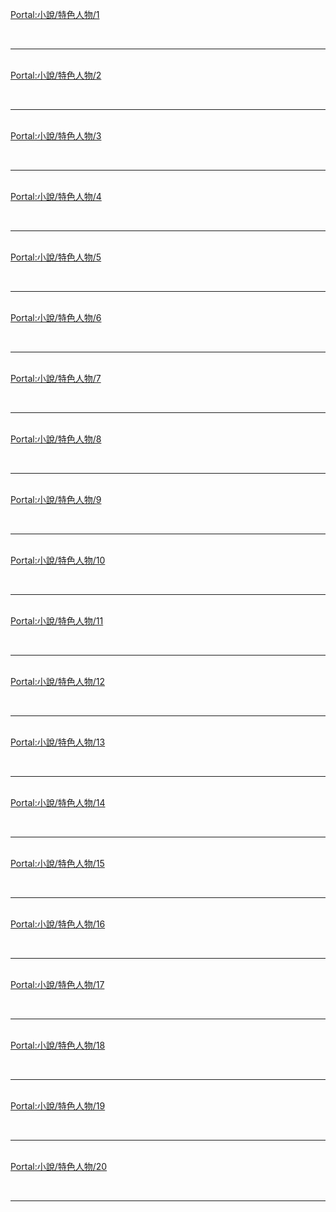 {{Portal:小說/box-header|特色人物|Portal:小說/特色人物|}}

[[Portal:小說/特色人物/1|Portal:小說/特色人物/1]]<br> {{Portal:小說/特色人物/1}} <div style="clear: both"></div><br/><hr/><br/>
[[Portal:小說/特色人物/2|Portal:小說/特色人物/2]]<br> {{Portal:小說/特色人物/2}} <div style="clear: both"></div><br/><hr/><br/>
[[Portal:小說/特色人物/3|Portal:小說/特色人物/3]]<br> {{Portal:小說/特色人物/3}} <div style="clear: both"></div><br/><hr/><br/>
[[Portal:小說/特色人物/4|Portal:小說/特色人物/4]]<br> {{Portal:小說/特色人物/4}} <div style="clear: both"></div><br/><hr/><br/>
[[Portal:小說/特色人物/5|Portal:小說/特色人物/5]]<br> {{Portal:小說/特色人物/5}} <div style="clear: both"></div><br/><hr/><br/>
[[Portal:小說/特色人物/6|Portal:小說/特色人物/6]]<br> {{Portal:小說/特色人物/6}} <div style="clear: both"></div><br/><hr/><br/>
[[Portal:小說/特色人物/7|Portal:小說/特色人物/7]]<br> {{Portal:小說/特色人物/7}} <div style="clear: both"></div><br/><hr/><br/>
[[Portal:小說/特色人物/8|Portal:小說/特色人物/8]]<br> {{Portal:小說/特色人物/8}} <div style="clear: both"></div><br/><hr/><br/>
[[Portal:小說/特色人物/9|Portal:小說/特色人物/9]]<br> {{Portal:小說/特色人物/9}} <div style="clear: both"></div><br/><hr/><br/>
[[Portal:小說/特色人物/10|Portal:小說/特色人物/10]]<br> {{Portal:小說/特色人物/10}} <div style="clear: both"></div><br/><hr/><br/>
[[Portal:小說/特色人物/11|Portal:小說/特色人物/11]]<br> {{Portal:小說/特色人物/11}} <div style="clear: both"></div><br/><hr/><br/>
[[Portal:小說/特色人物/12|Portal:小說/特色人物/12]]<br> {{Portal:小說/特色人物/12}} <div style="clear: both"></div><br/><hr/><br/>
[[Portal:小說/特色人物/13|Portal:小說/特色人物/13]]<br> {{Portal:小說/特色人物/13}} <div style="clear: both"></div><br/><hr/><br/>
[[Portal:小說/特色人物/14|Portal:小說/特色人物/14]]<br> {{Portal:小說/特色人物/14}} <div style="clear: both"></div><br/><hr/><br/>
[[Portal:小說/特色人物/15|Portal:小說/特色人物/15]]<br> {{Portal:小說/特色人物/15}} <div style="clear: both"></div><br/><hr/><br/>
[[Portal:小說/特色人物/16|Portal:小說/特色人物/16]]<br> {{Portal:小說/特色人物/16}} <div style="clear: both"></div><br/><hr/><br/>
[[Portal:小說/特色人物/17|Portal:小說/特色人物/17]]<br> {{Portal:小說/特色人物/17}} <div style="clear: both"></div><br/><hr/><br/>
[[Portal:小說/特色人物/18|Portal:小說/特色人物/18]]<br> {{Portal:小說/特色人物/18}} <div style="clear: both"></div><br/><hr/><br/>
[[Portal:小說/特色人物/19|Portal:小說/特色人物/19]]<br> {{Portal:小說/特色人物/19}} <div style="clear: both"></div><br/><hr/><br/>
[[Portal:小說/特色人物/20|Portal:小說/特色人物/20]]<br> {{Portal:小說/特色人物/20}} <div style="clear: both"></div><br/><hr/><br/>

{{Portal:小說/box-footer|}}
